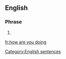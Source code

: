 ==English==

===Phrase===
{{infl|en|phrase|head=[[how]] [[are]] [[you]] [[doing]]}}

# {{alternative form of|how do you do}}

[[Category:English sentences]]

[[fr:how are you doing]]